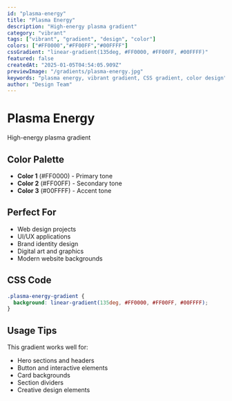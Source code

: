 ```yaml
---
id: "plasma-energy"
title: "Plasma Energy"
description: "High-energy plasma gradient"
category: "vibrant"
tags: ["vibrant", "gradient", "design", "color"]
colors: ["#FF0000","#FF00FF","#00FFFF"]
cssGradient: "linear-gradient(135deg, #FF0000, #FF00FF, #00FFFF)"
featured: false
createdAt: "2025-01-05T04:54:05.909Z"
previewImage: "/gradients/plasma-energy.jpg"
keywords: "plasma energy, vibrant gradient, CSS gradient, color design"
author: "Design Team"
---
```


# Plasma Energy

High-energy plasma gradient

## Color Palette

- **Color 1** (#FF0000) - Primary tone
- **Color 2** (#FF00FF) - Secondary tone
- **Color 3** (#00FFFF) - Accent tone

## Perfect For

- Web design projects
- UI/UX applications
- Brand identity design
- Digital art and graphics
- Modern website backgrounds

## CSS Code

```css
.plasma-energy-gradient {
  background: linear-gradient(135deg, #FF0000, #FF00FF, #00FFFF);
}
```

## Usage Tips

This gradient works well for:
- Hero sections and headers
- Button and interactive elements
- Card backgrounds
- Section dividers
- Creative design elements
